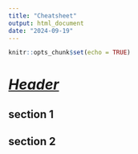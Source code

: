 ```yaml
---
title: "Cheatsheet"
output: html_document
date: "2024-09-19"
---
```


```r
knitr::opts_chunk$set(echo = TRUE)
```

# [***Header***]{.underline}{.tabset}

## section 1 {.tabset}

## section 2 

